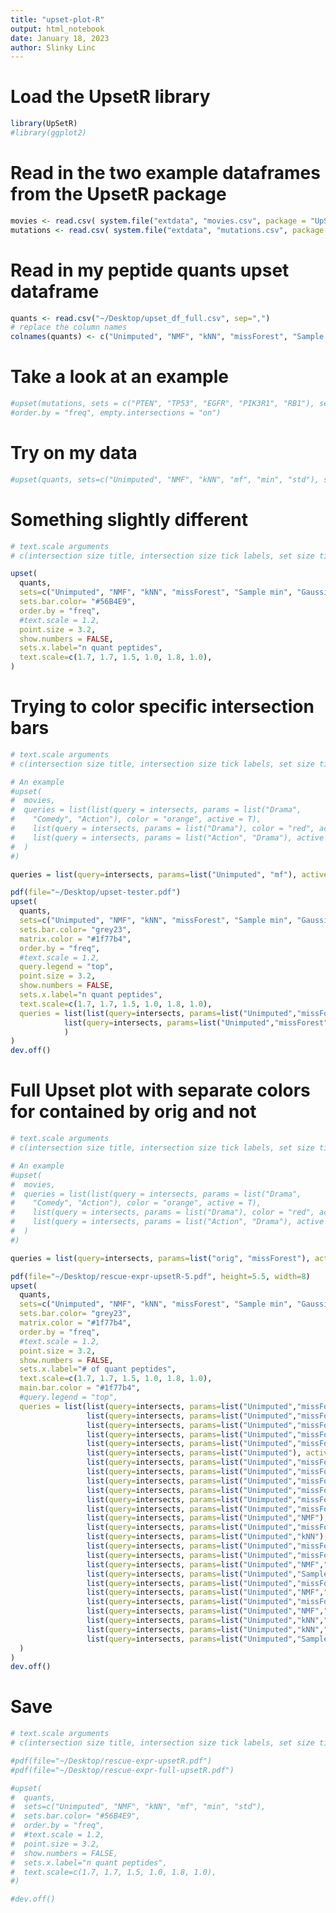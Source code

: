 ```yaml
---
title: "upset-plot-R"
output: html_notebook
date: January 18, 2023
author: Slinky Linc
---
```

# Load the UpsetR library
```r
library(UpSetR)
#library(ggplot2)
```

# Read in the two example dataframes from the UpsetR package
```r
movies <- read.csv( system.file("extdata", "movies.csv", package = "UpSetR"), header=T, sep=";" )
mutations <- read.csv( system.file("extdata", "mutations.csv", package = "UpSetR"), header=T, sep = ",")
```

# Read in my peptide quants upset dataframe
```r
quants <- read.csv("~/Desktop/upset_df_full.csv", sep=",")
# replace the column names
colnames(quants) <- c("Unimputed", "NMF", "kNN", "missForest", "Sample min", "Gaussian sample")
```

# Take a look at an example
```r
#upset(mutations, sets = c("PTEN", "TP53", "EGFR", "PIK3R1", "RB1"), sets.bar.color = "#56B4E9",
#order.by = "freq", empty.intersections = "on")
```

# Try on my data
```r
#upset(quants, sets=c("Unimputed", "NMF", "kNN", "mf", "min", "std"), sets.bar.color = "#56B4E9", #order.by = "freq", text.scale = 1.3, point.size = 2.5, show.numbers=FALSE)
```

# Something slightly different
```r
# text.scale arguments
# c(intersection size title, intersection size tick labels, set size title, set size tick labels, set names, numbers above bars)

upset(
  quants,
  sets=c("Unimputed", "NMF", "kNN", "missForest", "Sample min", "Gaussian sample"),
  sets.bar.color= "#56B4E9", 
  order.by = "freq", 
  #text.scale = 1.2, 
  point.size = 3.2, 
  show.numbers = FALSE, 
  sets.x.label="n quant peptides", 
  text.scale=c(1.7, 1.7, 1.5, 1.0, 1.8, 1.0),
)
```
# Trying to color specific intersection bars
```r
# text.scale arguments
# c(intersection size title, intersection size tick labels, set size title, set size tick labels, set names, numbers above bars)

# An example
#upset(
#  movies, 
#  queries = list(list(query = intersects, params = list("Drama", 
#    "Comedy", "Action"), color = "orange", active = T), 
#    list(query = intersects, params = list("Drama"), color = "red", active = F), 
#    list(query = intersects, params = list("Action", "Drama"), active = T)
#  )
#)

queries = list(query=intersects, params=list("Unimputed", "mf"), active=T)

pdf(file="~/Desktop/upset-tester.pdf")
upset(
  quants,
  sets=c("Unimputed", "NMF", "kNN", "missForest", "Sample min", "Gaussian sample"),
  sets.bar.color= "grey23",
  matrix.color = "#1f77b4",
  order.by = "freq", 
  #text.scale = 1.2,
  query.legend = "top",
  point.size = 3.2, 
  show.numbers = FALSE, 
  sets.x.label="n quant peptides", 
  text.scale=c(1.7, 1.7, 1.5, 1.0, 1.8, 1.0),
  queries = list(list(query=intersects, params=list("Unimputed","missForest"), active=T, color="#ff7f0e", query.name="Original quantitative peptides"),
            list(query=intersects, params=list("Unimputed","missForest","NMF"), active=T, color="#1f77b4", query.name="Imputed quantitative peptides")
            )
)
dev.off()
```

# Full Upset plot with separate colors for contained by orig and not
```r
# text.scale arguments
# c(intersection size title, intersection size tick labels, set size title, set size tick labels, set names, numbers above bars)

# An example
#upset(
#  movies, 
#  queries = list(list(query = intersects, params = list("Drama", 
#    "Comedy", "Action"), color = "orange", active = T), 
#    list(query = intersects, params = list("Drama"), color = "red", active = F), 
#    list(query = intersects, params = list("Action", "Drama"), active = T)
#  )
#)

queries = list(query=intersects, params=list("orig", "missForest"), active=T)

pdf(file="~/Desktop/rescue-expr-upsetR-5.pdf", height=5.5, width=8)
upset(
  quants,
  sets=c("Unimputed", "NMF", "kNN", "missForest", "Sample min", "Gaussian sample"),
  sets.bar.color= "grey23",
  matrix.color = "#1f77b4",
  order.by = "freq", 
  #text.scale = 1.2, 
  point.size = 3.2, 
  show.numbers = FALSE, 
  sets.x.label="# of quant peptides", 
  text.scale=c(1.7, 1.7, 1.5, 1.0, 1.8, 1.0),
  main.bar.color = "#1f77b4",
  #query.legend = "top",
  queries = list(list(query=intersects, params=list("Unimputed","missForest"), active=T, color="#ff7f0e"),
                 list(query=intersects, params=list("Unimputed","missForest","NMF"), active=T, color="#ff7f0e"),
                 list(query=intersects, params=list("Unimputed","missForest","NMF","kNN","Sample min","Gaussian sample"), active=T, color="#ff7f0e"),
                 list(query=intersects, params=list("Unimputed","missForest","kNN"), active=T, color="#ff7f0e"),
                 list(query=intersects, params=list("Unimputed","missForest","NMF","kNN"), active=T, color="#ff7f0e"),
                 list(query=intersects, params=list("Unimputed"), active=T, color="#ff7f0e"),
                 list(query=intersects, params=list("Unimputed","missForest","kNN","Sample min","Gaussian sample"), active=T, color="#ff7f0e"),
                 list(query=intersects, params=list("Unimputed","missForest","NMF","kNN","Sample min"), active=T, color="#ff7f0e"),
                 list(query=intersects, params=list("Unimputed","missForest","NMF","kNN","Gaussian sample"), active=T, color="#ff7f0e"),
                 list(query=intersects, params=list("Unimputed","missForest","NMF","Sample min","Gaussian sample"), active=T, color="#ff7f0e"), 
                 list(query=intersects, params=list("Unimputed","missForest","kNN","Sample min"), active=T, color="#ff7f0e"),
                 list(query=intersects, params=list("Unimputed","missForest","kNN","Gaussian sample"), active=T, color="#ff7f0e"), 
                 list(query=intersects, params=list("Unimputed","NMF"), active=T, color="#ff7f0e"),
                 list(query=intersects, params=list("Unimputed","missForest","Sample min","Gaussian sample"), active=T, color="#ff7f0e"),
                 list(query=intersects, params=list("Unimputed","kNN"), active=T, color="#ff7f0e"),
                 list(query=intersects, params=list("Unimputed","missForest","NMF","Sample min"), active=T, color="#ff7f0e"),
                 list(query=intersects, params=list("Unimputed","missForest","Sample min"), active=T, color="#ff7f0e"),
                 list(query=intersects, params=list("Unimputed","NMF","Sample min","Gaussian sample"), active=T, color="#ff7f0e"),
                 list(query=intersects, params=list("Unimputed","Sample min","Gaussian sample"), active=T, color="#ff7f0e"),
                 list(query=intersects, params=list("Unimputed","missForest","NMF","Gaussian sample"), active=T, color="#ff7f0e"),
                 list(query=intersects, params=list("Unimputed","NMF","kNN","Sample min","Gaussian sample"), active=T, color="#ff7f0e"),
                 list(query=intersects, params=list("Unimputed","missForest","Gaussian sample"), active=T, color="#ff7f0e"),
                 list(query=intersects, params=list("Unimputed","NMF","kNN"), active=T, color="#ff7f0e"),
                 list(query=intersects, params=list("Unimputed","kNN","Sample min","Gaussian sample"), active=T, color="#ff7f0e"),
                 list(query=intersects, params=list("Unimputed","kNN","Sample min"), active=T, color="#ff7f0e"),
                 list(query=intersects, params=list("Unimputed","Sample min"), active=T, color="#ff7f0e")
  )
)
dev.off()
```

# Save
```r
# text.scale arguments
# c(intersection size title, intersection size tick labels, set size title, set size tick labels, set names, numbers above bars)

#pdf(file="~/Desktop/rescue-expr-upsetR.pdf")
#pdf(file="~/Desktop/rescue-expr-full-upsetR.pdf")

#upset(
#  quants,
#  sets=c("Unimputed", "NMF", "kNN", "mf", "min", "std"),
#  sets.bar.color= "#56B4E9", 
#  order.by = "freq", 
#  #text.scale = 1.2, 
#  point.size = 3.2, 
#  show.numbers = FALSE, 
#  sets.x.label="n quant peptides", 
#  text.scale=c(1.7, 1.7, 1.5, 1.0, 1.8, 1.0),
#)

#dev.off()
```